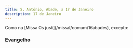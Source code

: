 ```yaml
---
title: S. António, Abade, a 17 de Janeiro
description: 17 de Janeiro
---
```


<aside>Como na [Missa Os justi](/missal/comum/16abades), excepto:</aside>


### Evangelho

<LinkCard
  href="/missal/comum/14confessoresnaopontifices1#evangelho"
  title="Confessores não Pontífices - Missa Os justi"
/>
